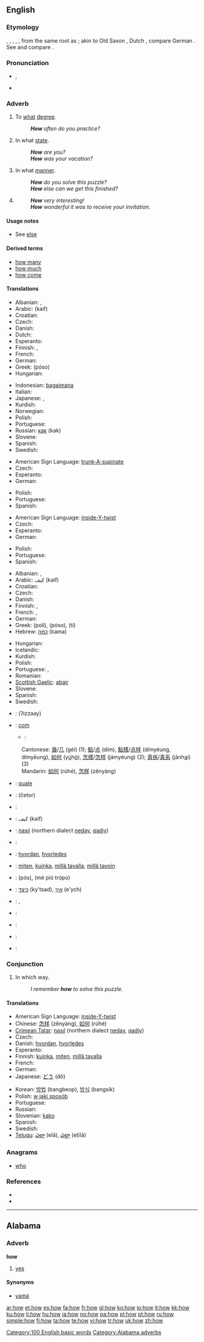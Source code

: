 {{wikipedia}}
==English==

{{rank|through|himself|go|118|how|long|am|way}}

===Etymology===
{{ME.}} {{term|lang=enm|how}}, {{term|hou}}, {{term|hu}}, {{term|hwu}}, {{OE.}} {{term|hu|lang=ang|hū}}, from the same root as {{term|hwæt||who, what}}; akin to Old Saxon {{term|hww}}, Dutch {{term|hoe}}, compare German {{term|wie||how}}. See {{term|who}} and compare {{term|why}}.

===Pronunciation===
* {{IPA|/haʊ/}}, {{SAMPA|/haU/}}
* {{audio|en-us-how.ogg|Audio (US)}}
*: {{rhymes|aʊ}}

===Adverb===
{{en-adv|-}}

# To [[what]] [[degree]].
#: '''''How''' often do you practice?''
# In what [[state]].
#: '''''How''' are you?''
#: '''''How''' was your vacation?''
# In what [[manner]].
#: '''''How''' do you solve this puzzle?''
#: '''''How''' else can we get this finished?''
# {{non-gloss definition|Used as a modifier to indicate surprise, delight, or other strong feelings.}}
#: '''''How''' very interesting!''
#: '''''How''' wonderful it was to receive your invitation.''

====Usage notes====
* See [[else]]

====Derived terms====
* [[how many]]
* [[how much]]
* [[how come]]

====Translations====
{{trans-top|to what degree}}
* Albanian: {{t-|sq|sa|xs=Albanian}}, {{t-|sq|si|xs=Albanian}}
* Arabic: {{t|ar|كيف|sc=Arab}}(kaif)
* Croatian: {{t+|hr|koliko}}
* Czech: {{t+|cs|jak}}
* Danish: {{t+|da|hvor}}
* Dutch: {{t+|nl|hoe}}
* Esperanto: {{t-|eo|kiom|xs=Esperanto}}
* Finnish: {{t+|fi|miten}}, {{t+|fi|kuinka}}
* French: {{t+|fr|comment}}
* German: {{t+|de|wie}}
* Greek: {{t+|el|πόσο|sc=Grek}} (póso)
* Hungarian: {{t+|hu|milyen}}
{{trans-mid}}
* Indonesian: [[bagaimana]]
* Italian: {{t+|it|come}}
* Japanese: {{t-|ja|どのように|tr=donoyōni|sc=Jpan}}, {{t-|ja|どうやって|tr=dōyatte|sc=Jpan}}
* Kurdish: {{t+|ku|چه‌ن|sc=KUchar}}
* Norwegian: {{t-|no|hvordan}}
* Polish: {{t+|pl|jak}}
* Portuguese: {{t+|pt|como}}
* Russian: [[как]] (kak)
* Slovene: {{t+|sl|kako}}
* Spanish: {{t+|es|cómo}}
* Swedish: {{t+|sv|hur}}
{{trans-bottom}}

{{trans-top|in what state}}
* American Sign Language: [[trunk-A-supinate]]
* Czech: {{t+|cs|jak}}
* Esperanto: {{t|eo|kiel}}
* German: {{t+|de|wie}}
{{trans-mid}}
* Polish: {{t+|pl|jak}}
* Portuguese: {{t+|pt|como}}
* Spanish: {{t+|es|cómo}}
{{trans-bottom}}

{{trans-top|in what manner}}
* American Sign Language: [[inside-Y-twist]]
* Czech: {{t+|cs|jak}}
* Esperanto: {{t|eo|kiel}}
* German: {{t+|de|wie}}
{{trans-mid}}
* Polish: {{t+|pl|jak}}
* Portuguese: {{t+|pt|como}}
* Spanish: {{t+|es|cómo}}
{{trans-bottom}}

{{trans-top|used as a modifier to indicate surprise, delight, or other strong feelings}}
* Albanian: {{t-|sq|si|xs=Albanian}}, {{t-|sq|çfarë|xs=Albanian}}
* Arabic: كيف (kaif)
* Croatian: {{t+|hr|kako}}
* Czech: {{t+|cs|jak}}
* Danish: {{t+|da|hvor}}
* Finnish: {{t+|fi|kuinka}}, {{t+|fi|miten}}
* French: {{t+|fr|comme}}, {{t+|fr|que}}
* German: {{t+|de|wie}}
* Greek: {{t+|el|πολύ|sc=Grek}} (polí), {{t+|el|πόσο|sc=Grek}} (póso), {{t+|el|τι|sc=Grek}} (tí)
* Hebrew: [[כמה]] (kama)
{{trans-mid}}
* Hungarian: {{t|hu|mennyire}}
* Icelandic: {{t+|is|en}}
* Kurdish: {{KUchar|[[بۆچی]]}}
* Polish: {{t+|pl|jak}}
* Portuguese: {{t+|pt|como}}, {{t+|pt|quão}}
* Romanian: {{t-|ro|ce}}
* [[Scottish Gaelic]]: [[abair]]
* Slovene: {{t+|sl|kako}}
* Spanish: {{t+|es|qué}}
* Swedish: {{t+|sv|så}}
{{trans-bottom}}

{{checktrans-top}}
* {{ttbc|Arabic, Egyptian}}: {{Arab|[[إزاى]]}} (ʔizzaay)
* {{ttbc|Catalan}}: [[com]]
** {{ttbc|Chinese}}:
: Cantonese: [[幾]]/[[几]] (géi) (1); [[點]]/[[点]] (dím), [[點樣]]/[[点样]] (dímyéung, dímyēung), [[如何]] (y<u>ù</u>h<u>ò</u>), [[怎樣]]/[[怎样]] (jámyéung) (2); [[真係]]/[[真系]] (jānh<u>a</u>i) (3)
: Mandarin: [[如何]] (rúhé), [[怎样]] (zěnyàng)
* {{ttbc|Ido}}: [[quale]]
* {{ttbc|Persian}}: {{fa-Arab|[[چطور|چِطَور]]}} (četor)
{{checktrans-bottom}}

{{checktrans-top}}
<!-- The following translations were given for the gloss "in what way".  It's not clear whether that means, "in what state" (e.g. "how was your vacation?"), "in what manner" (e.g. "how does that device work?"), or both. -->
* {{ttbc|Albanian}}: {{t-|sq|si|xs=Albanian}}
* {{ttbc|Arabic}}: كيف (kaif)
* {{ttbc|Crimean Tatar}}: [[nasıl]] (northern dialect [[neday]], [[qadiy]])
* {{ttbc|Croatian}}: {{t+|hr|kako}}
* {{ttbc|Danish}}: [[hvordan]], [[hvorledes]]
* {{ttbc|Finnish}}: [[miten]], [[kuinka]], [[millä tavalla]], [[millä tavoin]]
* {{ttbc|Greek}}: {{t+|el|πώς|sc=Grek}} (pós), {{t+|el|με ποιό τρόπο|sc=Grek}} (mé pió trópo)
{{trans-mid}}
* {{ttbc|Hebrew}}: [[כיצד]] (ky'tsad), [[איך]] (e'ych)
* {{ttbc|Hungarian}}: {{t|hu|hogyan}}, {{t+|hu|hogy}}
* {{ttbc|Kurdish}}: {{KUchar|[[چۆن]]}}
* {{ttbc|Romanian}}: {{t-|ro|cum}}
* {{ttbc|Slovene}}: {{t+|sl|kako}}
* {{ttbc|Swedish}}: {{t+|sv|hur}}
{{trans-bottom}}

===Conjunction===
{{en-conj}}

# In which way.
#: ''I remember '''how''' to solve this puzzle.''

====Translations====
{{trans-top|in which way}}
* American Sign Language: [[inside-Y-twist]]
* Chinese: [[怎样]] (zěnyàng), [[如何]] (rúhé)
* [[Crimean Tatar]]: [[nasıl]] (northern dialect [[neday]], [[qadiy]])
* Czech: {{t+|cs|jak}}
* Danish: [[hvordan]], [[hvorledes]]
* Esperanto: {{t-|eo|kiel|xs=Esperanto}}
* Finnish: [[kuinka]], [[miten]], [[millä tavalla]]
* French: {{t+|fr|comment}}
* German: {{t+|de|wie}}
* Japanese: [[どう]] (dō)
{{trans-mid}}
* Korean: [[방법]] (bangbeop), [[방식]] (bangsik)
* Polish: [[w jaki sposób]]
* Portuguese: {{t+|pt|como}}
* Russian: {{t+|ru|как|sc=Cyrl}}
* Slovenian: [[kako]]
* Spanish: {{t+|es|como}}
* Swedish: {{t+|sv|hur}}
* [[Telugu]]: [[ఎలా]] (elā), [[ఎట్లా]] (eṭīlā)
{{trans-bottom}}

===Anagrams===
* [[who]]

===References===
* {{R:Webster 1913|how}}
* {{R:Dictionary.com|how}}

[[Category:100 English basic words]]

----

==Alabama==

===Adverb===
'''how'''

# [[yes]]

====Synonyms====
* [[yamá]]

[[Category:Alabama adverbs]]

[[ar:how]]
[[et:how]]
[[es:how]]
[[fa:how]]
[[fr:how]]
[[gl:how]]
[[ko:how]]
[[io:how]]
[[it:how]]
[[kk:how]]
[[ku:how]]
[[li:how]]
[[hu:how]]
[[ja:how]]
[[no:how]]
[[pa:how]]
[[pl:how]]
[[pt:how]]
[[ru:how]]
[[simple:how]]
[[fi:how]]
[[ta:how]]
[[te:how]]
[[vi:how]]
[[tr:how]]
[[uk:how]]
[[zh:how]]